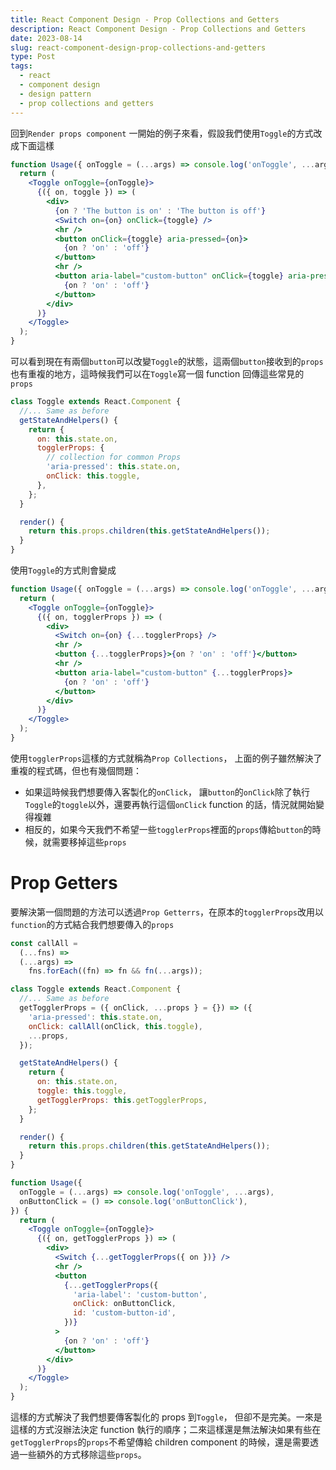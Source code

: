 ```yaml
---
title: React Component Design - Prop Collections and Getters
description: React Component Design - Prop Collections and Getters
date: 2023-08-14
slug: react-component-design-prop-collections-and-getters
type: Post
tags:
  - react
  - component design
  - design pattern
  - prop collections and getters
---
```


回到`Render props component` 一開始的例子來看，假設我們使用`Toggle`的方式改成下面這樣

```jsx
function Usage({ onToggle = (...args) => console.log('onToggle', ...args) }) {
  return (
    <Toggle onToggle={onToggle}>
      {({ on, toggle }) => (
        <div>
          {on ? 'The button is on' : 'The button is off'}
          <Switch on={on} onClick={toggle} />
          <hr />
          <button onClick={toggle} aria-pressed={on}>
            {on ? 'on' : 'off'}
          </button>
          <hr />
          <button aria-label="custom-button" onClick={toggle} aria-pressed={on}>
            {on ? 'on' : 'off'}
          </button>
        </div>
      )}
    </Toggle>
  );
}
```

可以看到現在有兩個`button`可以改變`Toggle`的狀態，這兩個`button`接收到的`props`也有重複的地方，這時候我們可以在`Toggle`寫一個 function 回傳這些常見的`props`

```jsx
class Toggle extends React.Component {
  //... Same as before
  getStateAndHelpers() {
    return {
      on: this.state.on,
      togglerProps: {
        // collection for common Props
        'aria-pressed': this.state.on,
        onClick: this.toggle,
      },
    };
  }

  render() {
    return this.props.children(this.getStateAndHelpers());
  }
}
```

使用`Toggle`的方式則會變成

```jsx
function Usage({ onToggle = (...args) => console.log('onToggle', ...args) }) {
  return (
    <Toggle onToggle={onToggle}>
      {({ on, togglerProps }) => (
        <div>
          <Switch on={on} {...togglerProps} />
          <hr />
          <button {...togglerProps}>{on ? 'on' : 'off'}</button>
          <hr />
          <button aria-label="custom-button" {...togglerProps}>
            {on ? 'on' : 'off'}
          </button>
        </div>
      )}
    </Toggle>
  );
}
```

使用`togglerProps`這樣的方式就稱為`Prop Collections`， 上面的例子雖然解決了重複的程式碼，但也有幾個問題：

- 如果這時候我們想要傳入客製化的`onClick`， 讓`button`的`onClick`除了執行`Toggle`的`toggle`以外，還要再執行這個`onClick` function 的話，情況就開始變得複雜
- 相反的，如果今天我們不希望一些`togglerProps`裡面的`props`傳給`button`的時候，就需要移掉這些`props`

# Prop Getters

要解決第一個問題的方法可以透過`Prop Getterrs`，在原本的`togglerProps`改用以 `function`的方式結合我們想要傳入的`props`

```jsx
const callAll =
  (...fns) =>
  (...args) =>
    fns.forEach((fn) => fn && fn(...args));

class Toggle extends React.Component {
  //... Same as before
  getTogglerProps = ({ onClick, ...props } = {}) => ({
    'aria-pressed': this.state.on,
    onClick: callAll(onClick, this.toggle),
    ...props,
  });

  getStateAndHelpers() {
    return {
      on: this.state.on,
      toggle: this.toggle,
      getTogglerProps: this.getTogglerProps,
    };
  }

  render() {
    return this.props.children(this.getStateAndHelpers());
  }
}

function Usage({
  onToggle = (...args) => console.log('onToggle', ...args),
  onButtonClick = () => console.log('onButtonClick'),
}) {
  return (
    <Toggle onToggle={onToggle}>
      {({ on, getTogglerProps }) => (
        <div>
          <Switch {...getTogglerProps({ on })} />
          <hr />
          <button
            {...getTogglerProps({
              'aria-label': 'custom-button',
              onClick: onButtonClick,
              id: 'custom-button-id',
            })}
          >
            {on ? 'on' : 'off'}
          </button>
        </div>
      )}
    </Toggle>
  );
}
```

這樣的方式解決了我們想要傳客製化的 props 到`Toggle`， 但卻不是完美。一來是這樣的方式沒辦法決定 function 執行的順序；二來這樣還是無法解決如果有些在`getTogglerProps`的`props`不希望傳給 children component 的時候，還是需要透過一些額外的方式移除這些`props`。
